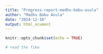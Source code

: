 ```yaml
---
title: "Progress-report-madhu-babu-avula"
author: "Madhu Babu Avula"
date: "2024-12-10"
output: html_ocument
---
```


```r
knitr::opts_chunk$set(echo = TRUE)
```


```r


# read the fike




```
